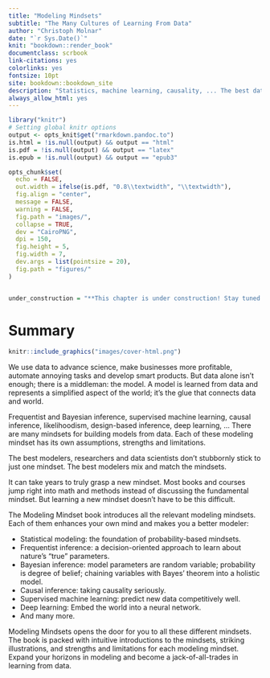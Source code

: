 ```yaml
---
title: "Modeling Mindsets"
subtitle: "The Many Cultures of Learning From Data"
author: "Christoph Molnar"
date: "`r Sys.Date()`"
knit: "bookdown::render_book"
documentclass: scrbook
link-citations: yes
colorlinks: yes
fontsize: 10pt
site: bookdown::bookdown_site
description: "Statistics, machine learning, causality, ... The best data scientists don't mindlessly follow just one approach. The best data scientists have all modeling mindsets at their disposal -- and use the right tool for the right job."
always_allow_html: yes
---
```


```r
library("knitr")
# Setting global knitr options
output <- opts_knit$get("rmarkdown.pandoc.to")
is.html = !is.null(output) && output == "html"
is.pdf = !is.null(output) && output == "latex"
is.epub = !is.null(output) && output == "epub3" 

opts_chunk$set(
  echo = FALSE,
  out.width = ifelse(is.pdf, "0.8\\textwidth", "\\textwidth"),
  fig.align = "center",
  message = FALSE,
  warning = FALSE,
  fig.path = "images/", 
  collapse = TRUE,
  dev = "CairoPNG",
  dpi = 150, 
  fig.height = 5, 
  fig.width = 7,
  dev.args = list(pointsize = 20),
  fig.path = "figures/"
)


under_construction = "**This chapter is under construction! Stay tuned.**"
```


# Summary {-}

```r
knitr::include_graphics("images/cover-html.png")
```

<!-- TODO:

Write about how this book is unique:

- usually books/resources are about one mindset
- sometimes only comparing two: stats/ml, freq/bayes, ...
- parts of mindset are implicit in how community works
- lots of reading between the lines
- but this book makes it explicit and saves you years
-->

<!-- Background -->
We use data to advance science, make businesses more profitable, automate annoying tasks and develop smart products.
But data alone isn't enough; there is a middleman: the model.
A model is learned from data and represents a simplified aspect of the world; it's the glue that connects data and world.

<!-- Many mindsets available -->
Frequentist and Bayesian inference, supervised machine learning, causal inference, likelihoodism, design-based inference, deep learning, ...
There are many mindsets for building models from data.
Each of these modeling mindset has its own assumptions, strengths and limitations.

<!-- best mindset -->
The best modelers, researchers and data scientists don't stubbornly stick to just one mindset.
The best modelers mix and match the mindsets.

<!-- difficulty with learning many mindsets -->
It can take years to truly grasp a new mindset.
Most books and courses jump right into math and methods instead of discussing the fundamental mindset.
But learning a new mindset doesn't have to be this difficult.

<!-- content -->
The Modeling Mindset book introduces all the relevant modeling mindsets.
Each of them enhances your own mind and makes you a better modeler: 

<!-- only list mindsets? without sentence?-->
* Statistical modeling: the foundation of probability-based mindsets.
* Frequentist inference: a decision-oriented approach to learn about nature's "true" parameters.
* Bayesian inference: model parameters are random variable; probability is degree of belief; chaining variables with Bayes' theorem into a holistic model. 
* Causal inference: taking causality seriously.
* Supervised machine learning: predict new data competitively well.
* Deep learning: Embed the world into a neural network.
* And many more.

<!-- this book -->
Modeling Mindsets opens the door for you to all these different mindsets.
The book is packed with intuitive introductions to the mindsets, striking illustrations, and strengths and limitations for each modeling mindset.
Expand your horizons in modeling and become a jack-of-all-trades in learning from data.




